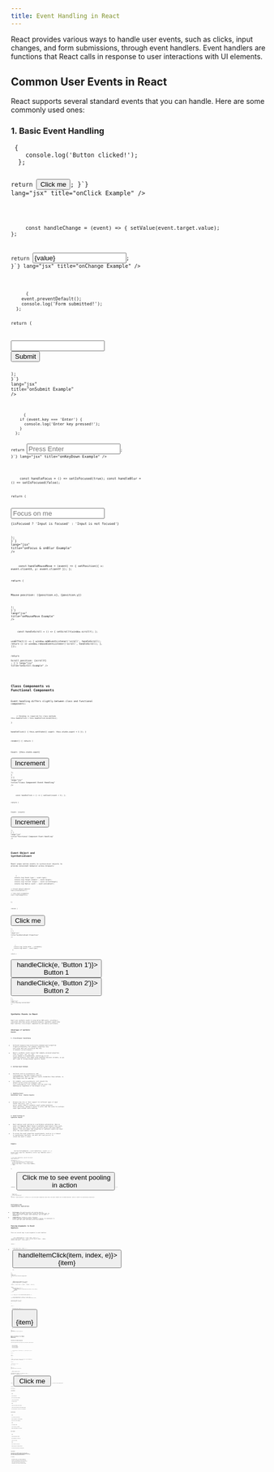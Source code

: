 ```yaml
---
title: Event Handling in React
---
```



React provides various ways to handle user events, such as clicks, input changes, and form submissions, through event handlers. Event handlers are functions that React calls in response to user interactions with UI elements.

## Common User Events in React

React supports several standard events that you can handle. Here are some commonly used ones:

### 1. Basic Event Handling

<Tabs>
  <TabItem label="onClick">
    <Code 
      code={`function Button() {
  const handleClick = () => {
    console.log('Button clicked!');
  };

return <button onClick={handleClick}>Click me</button>;
}`}
lang="jsx"
title="onClick Example"
/>

  </TabItem>
   <TabItem label="onChange">
    <Code 
      code={`function Input() {
  const [value, setValue] = useState('');
  
  const handleChange = (event) => {
    setValue(event.target.value);
  };

return <input type="text" value={value} onChange={handleChange} />;
}`}
lang="jsx"
title="onChange Example"
/>

  </TabItem>
   <TabItem label="onSubmit">
    <Code 
      code={`function Form() {
  const handleSubmit = (event) => {
    event.preventDefault();
    console.log('Form submitted!');
  };

return (
<form onSubmit={handleSubmit}>
<input type="text" />
<button type="submit">Submit</button>
</form>
);
}`}
lang="jsx"
title="onSubmit Example"
/>

  </TabItem>
   <TabItem label="KeyEvents">
    <Code 
      code={`function KeyHandler() {
  const handleKeyDown = (event) => {
    if (event.key === 'Enter') {
      console.log('Enter key pressed!');
    }
  };

return <input onKeyDown={handleKeyDown} placeholder="Press Enter" />;
}`}
lang="jsx"
title="onKeyDown Example"
/>

  </TabItem>
  <TabItem label="onFocus&onBlur">
    <Code 
      code={`function FocusHandler() {
  const [isFocused, setIsFocused] = useState(false);

const handleFocus = () => setIsFocused(true);
const handleBlur = () => setIsFocused(false);

return (
<div>
<input
onFocus={handleFocus}
onBlur={handleBlur}
placeholder="Focus on me"
style={{ borderColor: isFocused ? 'blue' : 'gray' }}
/>
<p>{isFocused ? 'Input is focused' : 'Input is not focused'}</p>
</div>
);
}`}
lang="jsx"
title="onFocus & onBlur Example"
/>

  </TabItem>
  <TabItem label="MouseEvents">
    <Code 
      code={`function MouseHandler() {
  const [position, setPosition] = useState({ x: 0, y: 0 });

const handleMouseMove = (event) => {
setPosition({ x: event.clientX, y: event.clientY });
};

return (
<div onMouseMove={handleMouseMove} style={{ height: '200px', border: '1px solid black' }}>
<p>Mouse position: ({position.x}, {position.y})</p>
</div>
);
}`}
lang="jsx"
title="onMouseMove Example"
/>

  </TabItem>
  <TabItem label="onScroll">
    <Code 
      code={`function ScrollHandler() {
  const [scrollY, setScrollY] = useState(0);

const handleScroll = () => {
setScrollY(window.scrollY);
};

useEffect(() => {
window.addEventListener('scroll', handleScroll);
return () => window.removeEventListener('scroll', handleScroll);
}, []);

return <div>Scroll position: {scrollY}</div>;
}`}
lang="jsx"
title="onScroll Example"
/>

  </TabItem>
</Tabs>

## Class Components vs Functional Components

Event handling differs slightly between class and functional components:

<Tabs>
  <TabItem label="ClassComponent">
    <Code 
      code={`class ClassComponent extends React.Component {
  constructor(props) {
    super(props);
    this.state = { count: 0 };
    
    // Binding is required for class methods
    this.handleClick = this.handleClick.bind(this);
  }

handleClick() {
this.setState({ count: this.state.count + 1 });
}

render() {
return (
<div>
<p>Count: {this.state.count}</p>
<button onClick={this.handleClick}>Increment</button>
</div>
);
}
}`}
lang="jsx"
title="Class Component Event Handling"
/>

  </TabItem>
  <TabItem label="FunctionalComponent">
    <Code 
      code={`function FunctionalComponent() {
  const [count, setCount] = useState(0);

const handleClick = () => {
setCount(count + 1);
};

return (
<div>
<p>Count: {count}</p>
<button onClick={handleClick}>Increment</button>
</div>
);
}`}
lang="jsx"
title="Functional Component Event Handling"
/>

  </TabItem>
</Tabs>

## Event Object and SyntheticEvent

React wraps native events in `SyntheticEvent` objects to provide consistent behavior across browsers:

<Tabs>
  <TabItem label="EventObject">
    <Code 
      code={`function EventInfo() {
  const handleEvent = (event) => {
    console.log('Event type:', event.type);
    console.log('Target element:', event.target);
    console.log('Current target:', event.currentTarget);
    console.log('Native event:', event.nativeEvent);
    
    // Prevent default behavior
    event.preventDefault();
    
    // Stop event propagation
    event.stopPropagation();
  };

return (
<div onClick={handleEvent}>
<button onClick={handleEvent}>Click me</button>
</div>
);
}`}
lang="jsx"
title="SyntheticEvent Properties"
/>

  </TabItem>
  <TabItem label="CustomData">
    <Code 
      code={`function CustomEventData() {
  const handleClick = (event, customData) => {
    console.log('Custom data:', customData);
    console.log('Event:', event.type);
  };

return (
<div>
<button onClick={(e) => handleClick(e, 'Button 1')}>
Button 1
</button>
<button onClick={(e) => handleClick(e, 'Button 2')}>
Button 2
</button>
</div>
);
}`}
lang="jsx"
title="Passing Custom Data"
/>

  </TabItem>
</Tabs>

## Synthetic Events in React

React uses synthetic events to wrap native DOM events, providing a consistent interface across different browsers. Synthetic events help React maintain cross-browser compatibility and improve performance.

### Advantages of Synthetic Events

#### 1. Cross-Browser Consistency

- Different browsers have historically handled event properties slightly differently. For example, properties like `event.target` and `event.currentTarget` may vary in behavior across browsers.
- React's synthetic events ensure that commonly accessed properties (such as `target`, `type`, `key`, and `button`) behave in a predictable, uniform way on all supported browsers. This makes event handling code more reliable, as you won't need to include browser-specific checks.

#### 2. Unified Event Methods

- Functions such as `preventDefault()` and `stopPropagation()` may have browser-specific implementations. React's synthetic events standardize these methods, so they always work the same way.
- For example, `event.preventDefault()` will prevent the default action across all browsers, and `event.stopPropagation()` will reliably stop the event from bubbling up, regardless of the browser in use.

#### 3. Handling Event Variations (e.g., Pointer Events)

- Browsers may vary in their support for different types of input events like `mouse`, `touch`, or `pointer` events. React's synthetic event system normalizes these variations, making it easier to write code that works for multiple input types without extra handling.

#### 4. Event Pooling in Synthetic Events

- React employs event pooling as a performance optimization. When an event is triggered, React reuses a synthetic event object from a pool, which reduces the need to create new event objects and saves memory. However, this also means that properties of synthetic events are reset after the event handler executes.
- To access the event properties asynchronously (such as in a timeout or asynchronous function), you must call `event.persist()` to retain the event's values.

**Example:**

<Tabs>
  <TabItem label="Pooling">
    <Code 
      code={`import React from 'react';

function PoolingExample() {
const handleClick = (event) => {
// Access event properties immediately
console.log('Immediate access:', event.type);

    // For async operations, persist the event
    event.persist();

    setTimeout(() => {
      // This works because we called persist()
      console.log('Async access:', event.type);
      console.log('Target:', event.target.tagName);
    }, 1000);

};

return (
<button onClick={handleClick}>
Click me to see event pooling in action
</button>
);
}

      lang="jsx" 
      title="Pooling.jsx" 
    />
    Calling \`event.persist()\` allows us to use the event properties even after the event handler has finished execution, which is useful for asynchronous operations.
  </TabItem>
</Tabs>

### Performance and Compatibility Implications

- **Performance**: By pooling events and reusing objects, React improves memory efficiency, which can be beneficial for applications with frequent event handling, such as games or animations.
- **Compatibility**: Synthetic events eliminate browser-specific inconsistencies, making it simpler for developers to write code that works uniformly across environments.

## Passing Arguments to Event Handlers

There are several ways to pass arguments to event handlers:

<Tabs>
  <TabItem label="ArrowFunction">
    <Code 
      code={`function ListComponent() {
  const items = ['Apple', 'Banana', 'Cherry'];

const handleItemClick = (item, index, event) => {
console.log('Clicked item:', item);
console.log('At index:', index);
console.log('Event:', event.type);
};

return (
<ul>
{items.map((item, index) => (
<li key={index}>
<button onClick={(e) => handleItemClick(item, index, e)}>
{item}
</button>
</li>
))}
</ul>
);
}`}
lang="jsx"
title="Arrow Function Approach"
/>

  </TabItem>
  <TabItem label="BindMethod">
    <Code 
      code={`class ListComponent extends React.Component {
  handleItemClick = (item, index, event) => {
    console.log('Clicked item:', item);
    console.log('At index:', index);
    console.log('Event:', event.type);
  };

render() {
const items = ['Apple', 'Banana', 'Cherry'];

    return (
      <ul>
        {items.map((item, index) => (
          <li key={index}>
            <button onClick={this.handleItemClick.bind(this, item, index)}>
              {item}
            </button>
          </li>
        ))}
      </ul>
    );

}
}`}
lang="jsx"
title="Bind Method Approach"
/>

  </TabItem>
  <TabItem label="DataAttributes">
    <Code 
      code={`function ListComponent() {
  const items = ['Apple', 'Banana', 'Cherry'];

const handleItemClick = (event) => {
const item = event.target.dataset.item;
const index = event.target.dataset.index;

    console.log('Clicked item:', item);
    console.log('At index:', index);
    console.log('Event:', event.type);

};

return (
<ul>
{items.map((item, index) => (
<li key={index}>
<button 
            data-item={item} 
            data-index={index} 
            onClick={handleItemClick}
          >
{item}
</button>
</li>
))}
</ul>
);
}`}
lang="jsx"
title="Data Attributes Approach"
/>

  </TabItem>
</Tabs>

## Best Practices for Event Handling

### Choosing the Right Approach

Different approaches have different performance implications:

- **Arrow Functions**
- **Function Binding**
- **Curried Function**

<Tabs>
  <TabItem label="Performance">
    <Code 
      code={`// ✅ Good: Function defined outside render
function GoodExample() {
  const [count, setCount] = useState(0);
  
  const handleClick = useCallback(() => {
    setCount(prev => prev + 1);
  }, []);
  
  return (
    <div>
      <ChildComponent onClick={handleClick} />
      <p>Count: {count}</p>
    </div>
  );
}

// ❌ Poor: New function created on each render
function BadExample() {
const [count, setCount] = useState(0);

return (
<div>
<ChildComponent onClick={() => setCount(count + 1)} />
<p>Count: {count}</p>
</div>
);
}`}
lang="jsx"
title="Performance Considerations"
/>

  </TabItem>
  <TabItem label="Accessibility">
    <Code 
      code={`function AccessibleButton() {
  const handleClick = () => {
    console.log('Button clicked');
  };
  
  const handleKeyPress = (event) => {
    if (event.key === 'Enter' || event.key === ' ') {
      handleClick();
    }
  };
  
  return (
    <button 
      onClick={handleClick}
      onKeyPress={handleKeyPress}
      aria-label="Custom action button"
      role="button"
      tabIndex={0}
    >
      Click me
    </button>
  );
}`}
      lang="jsx"
      title="Accessibility Best Practices"
    />
  </TabItem>
</Tabs>

### Pros and Cons

#### Arrow Functions

- **Pros:**
- Clear and explicit.
- Easy to pass multiple arguments.
- Access to the event object.
- No binding required.

- **Cons:**
- Creates a new function on each render.
- Slightly worse performance in high-frequency updates.
- May cause unnecessary re-renders in child components.

#### Function Binding

- **Pros:**
- Only creates the function once.
- Better performance for frequent updates.
- Works well with class components.

- **Cons:**
- Less readable syntax.
- Can be confusing for beginners.
- Requires understanding of `this` binding.

#### Data Attributes

- **Pros:**
- Single event handler function.
- Best performance for large lists.
- Clean HTML structure.

- **Cons:**
- Data is passed as strings only.
- Requires parsing for complex data types.
- Less explicit about what data is being passed.

## Conclusion

Event handling is a fundamental concept in React that enables interactive user interfaces. Understanding synthetic events, proper event handler patterns, and performance implications will help you build more efficient and maintainable React applications.

Key takeaways:

- Use synthetic events for cross-browser compatibility
- Be mindful of performance when creating event handlers
- Choose the right approach based on your specific use case
- Always consider accessibility when handling events
- Leverage React's event system for optimal performance
